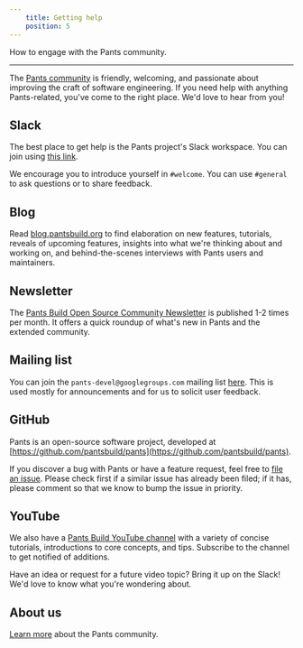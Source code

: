 ```yaml
---
    title: Getting help
    position: 5
---
```


How to engage with the Pants community.

---

The [Pants community](/community/members) is friendly, welcoming, and passionate about improving the craft of software engineering. If you need help with anything Pants-related, you've come to the right place.  We'd love to hear from you!
## Slack
The best place to get help is the Pants project's Slack workspace. You can join using [this link](https://join.slack.com/t/pantsbuild/shared_invite/zt-d0uh0mok-RLvVosDiX6JDpvStH~bFBA).

We encourage you to introduce yourself in `#welcome`. You can use `#general` to ask questions or to share feedback.
## Blog
Read [blog.pantsbuild.org](https://blog.pantsbuild.org/) to find elaboration on new features, tutorials, reveals of upcoming features, insights into what we're thinking about and working on, and behind-the-scenes interviews with Pants users and maintainers.
## Newsletter
The [Pants Build Open Source Community Newsletter](https://newsletter.pantsbuild.org/) is published 1-2 times per month. It offers a quick roundup of what's new in Pants and the extended community.
## Mailing list
You can join the `pants-devel@googlegroups.com` mailing list [here](https://groups.google.com/forum/#!forum/pants-devel). This is used mostly for announcements and for us to solicit user feedback.
## GitHub
Pants is an open-source software project, developed at [https://github.com/pantsbuild/pants](https://github.com/pantsbuild/pants).

If you discover a bug with Pants or have a feature request, feel free to [file an issue](https://github.com/pantsbuild/pants/issues). Please check first if a similar issue has already been filed; if it has, please comment so that we know to bump the issue in priority.
## YouTube
We also have a [Pants Build YouTube channel](https://www.youtube.com/channel/UCCcfCbDqtqlCkFEuENsHlbQ) with a variety of concise tutorials, introductions to core concepts, and tips. Subscribe to the channel to get notified of additions.

Have an idea or request for a future video topic? Bring it up on the Slack! We'd love to know what you're wondering about.
## About us
[Learn more](/community/members) about the Pants community.